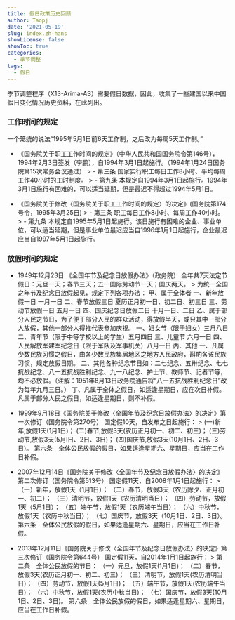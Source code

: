 ```yaml
---
title: 假日政策历史回顾
author: Taopj
date: '2021-05-19'
slug: index.zh-hans
showLicense: false
showToc: true
categories:
  - 季节调整
tags:
  - 假日
---
```


季节调整程序（X13-Arima-AS）需要假日数据，因此，收集了一些建国以来中国假日变化情况历史资料，在此列出。

### 工作时间的规定

一个笼统的说法“1995年5月1日前6天工作制，之后改为每周5天工作制。”  

- 《国务院关于职工工作时间的规定》（中华人民共和国国务院令第146号），1994年2月3日签发（李鹏），自1994年3月1日起施行。（1994年1月24日国务院第15次常务会议通过）
	 > - 第三条 国家实行职工每日工作8小时、平均每周工作40小时的工时制度。
	 > - 第九条 本规定自1994年3月1日起施行。1994年3月1日施行有困难的，可以适当延期，但是最迟不得超过1994年5月1日。

- 《国务院关于修改〈国务院关于职工工作时间的规定〉的决定》(国务院第174号令，1995年3月25日)
	> - 第三条 职工每日工作8小时、每周工作40小时。
	> - 第九条 本规定自1995年5月1日起施行。该日施行有困难的企业、事业单位，可以适当延期，但是事业单位最迟应当自1996年1月1日起施行，企业最迟应当自1997年5月1日起施行。
	
### 放假时间的规定

- 1949年12月23日 《全国年节及纪念日放假办法》（政务院）
全年共7天法定节假日：元旦一天；春节三天；五一国际劳动节一天；国庆两天。
 > 为统一全国之年节及纪念日放假起见，规定下列各项办法： 
	甲、属于全体者 
		一、新年放假一日 一月一日 
		二、春节放假三日 夏历正月初一日、初二日、初三日 
		三、劳动节放假一日 五月一日 
		四、国庆纪念日放假二日 十月一日、二日 
	乙、属于部分人民之节日，为了便于部分人民的群众活动，得放假半天，或只其中一部分人放假，其他一部分人得推代表参加庆祝。 
		一、妇女节（限于妇女）三月八日 
		二、青年节（限于中等学校以上的学生）五月四日 
		三、儿童节 六月一日 
		四、人民解放军建军纪念日（限于军队及军事机关）八月一日 
	丙、其他 
		一、凡属少数民族习惯之假日，由各少数民族集居地区之地方人民政府，斟酌各该民族习惯，规定放假日期。 
		二、其他各种纪念节日如：二七纪念、五卅纪念、七七抗战纪念、八一五抗战胜利纪念、九一八纪念、护士节、教师节、记者节等，均不必放假。（注解：1951年8月13日政务院通告将“八一五抗战胜利纪念日”改为每年九月三日。） 
	丁、凡属于全体之假日，如适逢星期日，应在次日补假。凡属于部分人民之假日，如适逢星期日，则不补假。
	
- 1999年9月18日《国务院关于修改〈全国年节及纪念日放假办法〉的决定》第一次修订（国务院令第270号）
国定假10天，自发布之日起施行：
 > (一)新年,放假1天(1月1日)；
  (二)春节,放假3天(农历正月初一、初二、初三)；
  (三)劳动节,放假3天(5月l日、2日、3日)；
  (四)国庆节,放假3天(10月1日、2日、3日)。
第六条　全体公民放假的假日，如果适逢星期六、星期日，应当在工作日补假。

- 2007年12月14日《国务院关于修改〈全国年节及纪念日放假办法〉的决定》第二次修订（国务院令第513号）
国定假11天，自2008年1月1日起施行：
 >  （一）新年，放假1天（1月1日）；
	（二）春节，放假3天（农历除夕、正月初一、初二）；
	（三）清明节，放假1天（农历清明当日）；
	（四）劳动节，放假1天（5月1日）；
	（五）端午节，放假1天（农历端午当日）；
	（六）中秋节，放假1天（农历中秋当日）；
	（七）国庆节，放假3天（10月1日、2日、3日）。
第六条　全体公民放假的假日，如果适逢星期六、星期日，应当在工作日补假。

- 2013年12月11日《国务院关于修改〈全国年节及纪念日放假办法〉的决定》第三次修订（国务院令第644号）
国定假11天，自2014年1月1日起施行：
> 第二条　全体公民放假的节日：
（一）元旦，放假1天(1月1日)；
（二）春节，放假3天(农历正月初一、初二、初三)；
（三）清明节，放假1天(农历清明当日)；
（四）劳动节，放假1天(5月1日)；
（五）端午节，放假1天(农历端午当日)；
（六）中秋节，放假1天(农历中秋当日)；
（七）国庆节，放假3天(10月1日、2日、3日)。
第六条　全体公民放假的假日，如果适逢星期六、星期日，应当在工作日补假。
